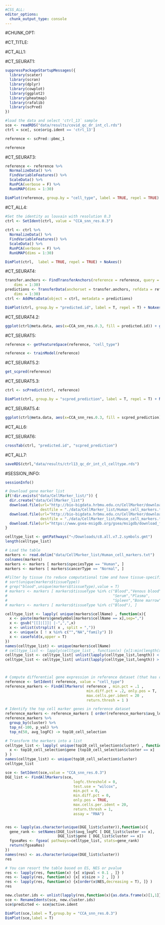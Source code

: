 ```yaml
---
#CSS_ALL:
editor_options: 
  chunk_output_type: console
---
```


#CHUNK_OPT:

#CT_TITLE:

#CT_ALL1:

#CT_SEURAT1:

```r
suppressPackageStartupMessages({
  library(scater)
  library(scran)
  library(dplyr)
  library(cowplot)
  library(ggplot2)
  library(pheatmap)
  library(rafalib)
  library(scPred)
})
```

```r
#load the data and select 'ctrl_13` sample
sce <- readRDS("data/results/covid_qc_dr_int_cl.rds")
ctrl = sce[, sce$orig.ident == 'ctrl_13']
```



```r
reference <- scPred::pbmc_1

reference
```

#CT_SEURAT3:

```r
reference <- reference %>%
  NormalizeData() %>%
  FindVariableFeatures() %>%
  ScaleData() %>%
  RunPCA(verbose = F) %>%
  RunUMAP(dims = 1:30)
```

```r
DimPlot(reference, group.by = "cell_type", label = TRUE, repel = TRUE) + NoAxes()
```


#CT_ALL4:

```r
#Set the identity as louvain with resolution 0.3
ctrl <- SetIdent(ctrl, value = "CCA_snn_res.0.3")
  
ctrl <- ctrl %>%
  NormalizeData() %>%
  FindVariableFeatures() %>%
  ScaleData() %>%
  RunPCA(verbose = F) %>%
  RunUMAP(dims = 1:30)

```

```r
DimPlot(ctrl,  label = TRUE, repel = TRUE) + NoAxes()
```


#CT_SEURAT4:

```r
transfer.anchors <- FindTransferAnchors(reference = reference, query = ctrl, 
    dims = 1:30)
predictions <- TransferData(anchorset = transfer.anchors, refdata = reference$cell_type, 
    dims = 1:30)
ctrl <- AddMetaData(object = ctrl, metadata = predictions)
```

```r

DimPlot(ctrl, group.by = "predicted.id", label = T, repel = T) + NoAxes()
```

#CT_SEURAT4.2:

```r
ggplot(ctrl@meta.data, aes(x=CCA_snn_res.0.3, fill = predicted.id)) + geom_bar() + theme_classic()
```

#CT_SEURAT5:

```r
reference <- getFeatureSpace(reference, "cell_type")

reference <- trainModel(reference)
```

#CT_SEURAT5.2:

```r
get_scpred(reference)
```

#CT_SEURAT5.3:

```r
ctrl <- scPredict(ctrl, reference)
```

```r
DimPlot(ctrl, group.by = "scpred_prediction", label = T, repel = T) + NoAxes()
```

#CT_SEURAT5.4:

```r
ggplot(ctrl@meta.data, aes(x=CCA_snn_res.0.3, fill = scpred_prediction)) + geom_bar() + theme_classic()
```

#CT_ALL6:

#CT_SEURAT6:

```r
crossTab(ctrl, "predicted.id", "scpred_prediction")
```

#CT_ALL7:

```r
saveRDS(ctrl,"data/results/ctrl13_qc_dr_int_cl_celltype.rds")
```


#SESSION_INFO:

```r
sessionInfo()
```








```r
# Download gene marker list
if(!dir.exists("data/CellMarker_list/")) {
  dir.create("data/CellMarker_list")
  download.file(url="http://bio-bigdata.hrbmu.edu.cn/CellMarker/download/Human_cell_markers.txt",
                destfile = "./data/CellMarker_list/Human_cell_markers.txt")
  download.file(url="http://bio-bigdata.hrbmu.edu.cn/CellMarker/download/Mouse_cell_markers.txt",
                destfile = "./data/CellMarker_list/Mouse_cell_markers.txt")
  download.file(url="https://www.gsea-msigdb.org/gsea/msigdb/download_file.jsp?filePath=/msigdb/release/7.2/c8.all.v7.2.symbols.gmt","./data/MSigDB_files/c8.all.v7.2.symbols.gmt.txt")
}
```



```r
celltype_list <- gmtPathways("~/Downloads/c8.all.v7.2.symbols.gmt")
length(celltype_list)

# Load the table
markers <- read.delim("data/CellMarker_list/Human_cell_markers.txt")
colnames(markers)
markers <- markers [ markers$speciesType == "Human", ]
markers <- markers [ markers$cancerType == "Normal", ]

#Filter by tissue (to reduce computational time and have tissue-specific classification)
# sort(unique(markers$tissueType))
# grep("blood",unique(markers$tissueType),value = T)
# markers <- markers [ markers$tissueType %in% c("Blood","Venous blood",
#                                                "Serum","Plasma",
#                                                "Spleen","Bone marrow","Lymph node"), ]
# markers <- markers [ markers$tissueType %in% c("Blood"), ]

celltype_list <- lapply( unique(markers$cellName) , function(x){
  x <- paste(markers$geneSymbol[markers$cellName == x],sep=",")
  x <- gsub("[[]|[]]| |-",",",x)
  x <- unlist(strsplit( x , split = ","))
  x <- unique(x [ ! x %in% c("","NA","family") ])
  x <- casefold(x,upper = T)
})
names(celltype_list) <- unique(markers$cellName)
# celltype_list <- lapply(celltype_list , function(x) {x[1:min(length(x),50)]} )
celltype_list <- celltype_list[ unlist(lapply(celltype_list,length)) < 100 ]
celltype_list <- celltype_list[ unlist(lapply(celltype_list,length)) > 5 ]



# Compute differential gene expression in reference dataset (that has cell annotation)
reference <- SetIdent( reference, value = "cell_type")
reference_markers <- FindAllMarkers( reference , min.pct = .1 , 
                                     min.diff.pct = .2, only.pos = T, 
                                     max.cells.per.ident = 20 ,
                                     return.thresh = 1 )

# Identify the top cell marker genes in reference dataset
reference_markers <- reference_markers [ order(reference_markers$avg_logFC,decreasing = T), ]
reference_markers %>% 
  group_by(cluster) %>% 
  top_n(-100, p_val) %>% 
  top_n(50, avg_logFC) -> top10_cell_selection

# Transform the markers into a list
celltype_list <- lapply( unique(top10_cell_selection$cluster) , function(x){
  x <- top10_cell_selection$gene [top10_cell_selection$cluster == x]
} )
names(celltype_list) <- unique(top10_cell_selection$cluster)
celltype_list

```


```r
sce <- SetIdent(sce,value = "CCA_snn_res.0.3")
DGE_list <- FindAllMarkers(sce,
                               logfc.threshold = 0,
                               test.use = "wilcox",
                               min.pct = 0,
                               min.diff.pct = 0,
                               only.pos = TRUE,
                               max.cells.per.ident = 20,
                               return.thresh = 1,
                               assay = "RNA")


res <- lapply(as.character(unique(DGE_list$cluster)),function(x){
  gene_rank <- setNames(DGE_list$avg_logFC [ DGE_list$cluster == x],
                        DGE_list$gene [ DGE_list$cluster == x])
  fgseaRes <- fgsea( pathways=celltype_list, stats=gene_rank)
  return(fgseaRes)
})
names(res) <- as.character(unique(DGE_list$cluster))
res

# You can resort the table based on ES, NES or pvalue
res <- lapply(res, function(x) {x[ x$pval < 0.1 , ]} )
res <- lapply(res, function(x) {x[ x$size > 2 , ]} )
res <- lapply(res, function(x) {x[order(x$NES,decreasing = T), ]} )
res

new.cluster.ids <- unlist(lapply(res,function(x){as.data.frame(x)[1,1]}))
sce <- RenameIdents(sce, new.cluster.ids)
sce$predicted <- sce@active.ident

DimPlot(sce,label = T,group.by = "CCA_snn_res.0.3")
DimPlot(sce,label = T)
```




